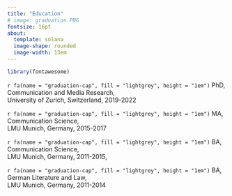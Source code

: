 ```yaml
---
title: "Education"
# image: graduation.PNG
fontsize: 16pt
about: 
  template: solana
  image-shape: rounded
  image-width: 13em
---
```


```r
library(fontawesome)
```

::: {#hero-heading}
`r fa(name = "graduation-cap", fill = "lightgrey", height = "1em")` PhD, Communication and Media Research,\
University of Zurich, Switzerland, 2019-2022

`r fa(name = "graduation-cap", fill = "lightgrey", height = "1em")` MA, Communication Science,\
LMU Munich, Germany, 2015-2017

`r fa(name = "graduation-cap", fill = "lightgrey", height = "1em")` BA, Communication Science,\
LMU Munich, Germany, 2011-2015,

`r fa(name = "graduation-cap", fill = "lightgrey", height = "1em")` BA, German Literature and Law,\
LMU Munich, Germany, 2011-2014
:::

